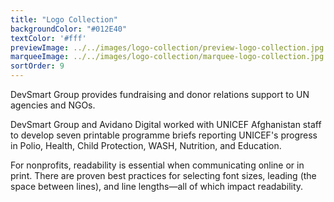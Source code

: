 ```yaml
---
title: "Logo Collection"
backgroundColor: "#012E40"
textColor: '#fff'
previewImage: ../../images/logo-collection/preview-logo-collection.jpg
marqueeImage: ../../images/logo-collection/marquee-logo-collection.jpg
sortOrder: 9
---
```


<IntroBlock>

DevSmart Group provides fundraising and donor relations support to UN agencies and NGOs. 

</IntroBlock>

<TextBlock>

DevSmart Group and Avidano Digital worked with UNICEF Afghanistan staff to develop seven printable programme briefs reporting UNICEF's progress in Polio, Health, Child Protection, WASH, Nutrition, and Education.

</TextBlock>

<TextBlock>

For nonprofits, readability is essential when communicating online or in print. There are proven best practices for selecting font sizes, leading (the space between lines), and line lengths—all of which impact readability.

</TextBlock>
